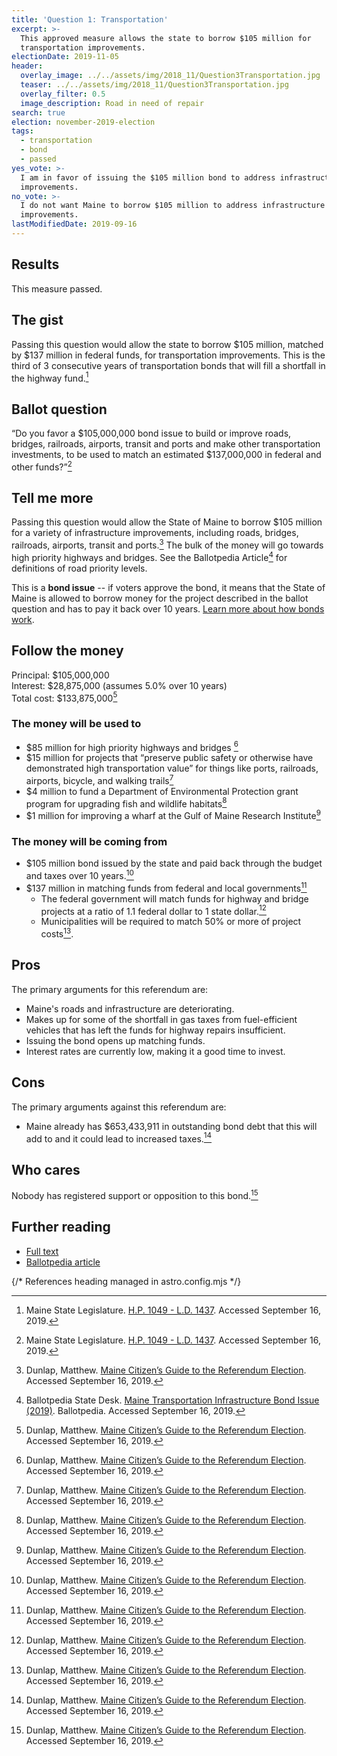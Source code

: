 ```yaml
---
title: 'Question 1: Transportation'
excerpt: >-
  This approved measure allows the state to borrow $105 million for
  transportation improvements.
electionDate: 2019-11-05
header:
  overlay_image: ../../assets/img/2018_11/Question3Transportation.jpg
  teaser: ../../assets/img/2018_11/Question3Transportation.jpg
  overlay_filter: 0.5
  image_description: Road in need of repair
search: true
election: november-2019-election
tags:
  - transportation
  - bond
  - passed
yes_vote: >-
  I am in favor of issuing the $105 million bond to address infrastructure
  improvements.
no_vote: >-
  I do not want Maine to borrow $105 million to address infrastructure
  improvements.
lastModifiedDate: 2019-09-16
---
```


## Results

This measure passed.

## The gist

Passing this question would allow the state to borrow $105 million, matched by $137 million in federal funds, for transportation improvements. This is the third of 3 consecutive years of transportation bonds that will fill a shortfall in the highway fund.[^1]

## Ballot question

“Do you favor a $105,000,000 bond issue to build or improve roads, bridges, railroads, airports, transit and ports and make other transportation investments, to be used to match an estimated $137,000,000 in federal and other funds?”[^1]

<YesNoTable yesContent={frontmatter.yes_vote} noContent={frontmatter.no_vote} />

## Tell me more

Passing this question would allow the State of Maine to borrow $105 million for a variety of infrastructure improvements, including roads, bridges, railroads, airports, transit and ports.[^3] The bulk of the money will go towards high priority highways and bridges. See the Ballotpedia Article[^2] for definitions of road priority levels.

This is a **bond issue** -- if voters approve the bond, it means that the State of Maine is allowed to borrow money for the project described in the ballot question and has to pay it back over 10 years. [Learn more about how bonds work](/bonds).

## Follow the money

Principal: $105,000,000
<br />Interest: $28,875,000 (assumes 5.0% over 10 years)
<br />Total cost: $133,875,000[^3]

### The money will be used to

- $85 million for high priority highways and bridges [^3]
- $15 million for projects that “preserve public safety or otherwise have demonstrated high transportation value” for things like ports, railroads, airports, bicycle, and walking trails[^3]
- $4 million to fund a Department of Environmental Protection grant program for upgrading fish and wildlife habitats[^3]
- $1 million for improving a wharf at the Gulf of Maine Research Institute[^3]

### The money will be coming from

- $105 million bond issued by the state and paid back through the budget and taxes over 10 years.[^3]
- $137 million in matching funds from federal and local governments[^3]
  - The federal government will match funds for highway and bridge projects at a ratio of 1.1 federal dollar to 1 state dollar.[^3]
  - Municipalities will be required to match 50% or more of project costs[^3].

## Pros

The primary arguments for this referendum are:

- Maine's roads and infrastructure are deteriorating.
- Makes up for some of the shortfall in gas taxes from fuel-efficient vehicles that has left the funds for highway repairs insufficient.
- Issuing the bond opens up matching funds.
- Interest rates are currently low, making it a good time to invest.

## Cons

The primary arguments against this referendum are:

- Maine already has $653,433,911 in outstanding bond debt that this will add to and it could lead to increased taxes.[^3]

## Who cares

Nobody has registered support or opposition to this bond.[^3]

## Further reading

- [Full text](https://www1.maine.gov/sos/cec/elec/upcoming/pdf/plchap532.pdf)
- [Ballotpedia article](<https://ballotpedia.org/Maine_Transportation_Infrastructure_Bond_Issue_(2019)>)

{/* References heading managed in astro.config.mjs */}
[^1]: Maine State Legislature. [H.P. 1049 - L.D. 1437](https://www1.maine.gov/sos/cec/elec/upcoming/pdf/ld1437.pdf). Accessed September 16, 2019.
[^2]: Ballotpedia State Desk. [Maine Transportation Infrastructure Bond Issue (2019)](<https://ballotpedia.org/Maine_Transportation_Infrastructure_Bond_Issue_(2019)>). Ballotpedia. Accessed September 16, 2019.
[^3]: Dunlap, Matthew. [Maine Citizen’s Guide to the Referendum Election](https://www.maine.gov/sos/cec/elec/upcoming/pdf/citizensguide19.pdf). Accessed September 16, 2019.
